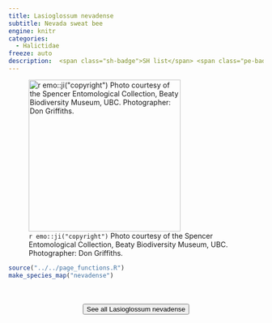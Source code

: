 ```yaml
---
title: Lasioglossum nevadense
subtitle: Nevada sweat bee
engine: knitr
categories:
  - Halictidae
freeze: auto
description:  <span class="sh-badge">SH list</span> <span class="pe-badge">PM Evidence</span>
---
```

![`r emo::ji("copyright")` Photo courtesy of the Spencer Entomological Collection, Beaty Biodiversity Museum, UBC. Photographer: Don Griffiths.](https://www.zoology.ubc.ca/entomology/main/Hymenoptera/Halictidae/Lasioglossum%20nevadense%20(3lateral).jpg){height=300}





```r
source("../../page_functions.R")
make_species_map("nevadense")
```
<br><br>
<center>


<a href="https://www.zoology.ubc.ca/entomology/main/Hymenoptera/Halictidae/Lasioglossum%20nevadense.php"><button type="button" class="btn btn-secondary">See all Lasioglossum nevadense <i class="fa-solid fa-arrow-up-right-from-square"></i> </button></a>
</center>
